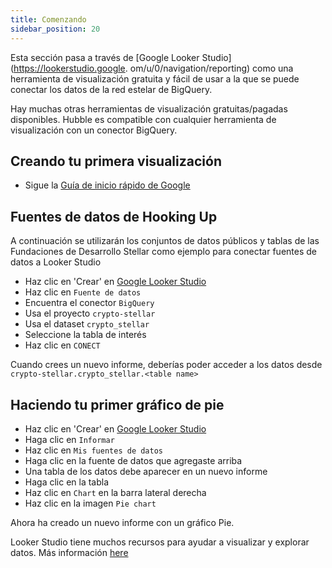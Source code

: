 ```yaml
---
title: Comenzando
sidebar_position: 20
---
```


Esta sección pasa a través de [Google Looker Studio](https://lookerstudio.google. om/u/0/navigation/reporting) como una herramienta de visualización gratuita y fácil de usar a la que se puede conectar los datos de la red estelar de BigQuery.

Hay muchas otras herramientas de visualización gratuitas/pagadas disponibles. Hubble es compatible con cualquier herramienta de visualización con un conector BigQuery.

## Creando tu primera visualización

- Sigue la [Guía de inicio rápido de Google](https://support.google.com/looker-studio/answer/9171315?hl=en)

## Fuentes de datos de Hooking Up

A continuación se utilizarán los conjuntos de datos públicos y tablas de las Fundaciones de Desarrollo Stellar como ejemplo para conectar fuentes de datos a Looker Studio

- Haz clic en 'Crear' en [Google Looker Studio](https://lookerstudio.google.com/u/0/navigation/reporting)
- Haz clic en `Fuente de datos`
- Encuentra el conector `BigQuery`
- Usa el proyecto `crypto-stellar`
- Usa el dataset `crypto_stellar`
- Seleccione la tabla de interés
- Haz clic en `CONECT`

Cuando crees un nuevo informe, deberías poder acceder a los datos desde `crypto-stellar.crypto_stellar.<table name>`

## Haciendo tu primer gráfico de pie

- Haz clic en 'Crear' en [Google Looker Studio](https://lookerstudio.google.com/u/0/navigation/reporting)
- Haga clic en `Informar`
- Haz clic en `Mis fuentes de datos`
- Haga clic en la fuente de datos que agregaste arriba
- Una tabla de los datos debe aparecer en un nuevo informe
- Haga clic en la tabla
- Haz clic en `Chart` en la barra lateral derecha
- Haz clic en la imagen `Pie chart`

Ahora ha creado un nuevo informe con un gráfico Pie.

Looker Studio tiene muchos recursos para ayudar a visualizar y explorar datos. Más información [here](https://support.google.com/looker-studio?sjid=9035399711189270749-NA#topic=6267740)
